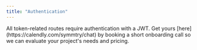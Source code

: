 ```yaml
---
title: "Authentication"
---
```


<Note>
  All token-related routes require authentication with a JWT. Get yours
  [here](https://calendly.com/symmtry/chat) by booking a short onboarding call
  so we can evaluate your project's needs and pricing.
</Note>
